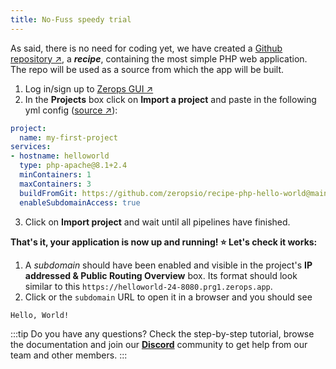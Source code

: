 ```yaml
---
title: No-Fuss speedy trial
---
```



As said, there is no need for coding yet, we have created a [Github repository ↗](https://github.com/zeropsio/recipe-php-hello-world), a ***recipe***, containing the most simple PHP web application. The repo will be used as a source from which the app will be built.

1. Log in/sign up to [Zerops GUI ↗](https://app.zerops.io)
2. In the **Projects** box click on **Import a project** and paste in the following yml config ([source ↗](https://github.com/zeropsio/recipe-php-hello-world/blob/main/import-project/description.yml)):

```yml
project:
  name: my-first-project
services:
- hostname: helloworld
  type: php-apache@8.1+2.4
  minContainers: 1
  maxContainers: 3
  buildFromGit: https://github.com/zeropsio/recipe-php-hello-world@main
  enableSubdomainAccess: true
```
3. Click on **Import project** and wait until all pipelines have finished.

**That's it, your application is now up and running! :star: Let's check it works:**

1. A *subdomain* should have been enabled and visible in the project's **IP addressed & Public Routing Overview** box. Its format should look similar to this `https://helloworld-24-8080.prg1.zerops.app`.
2. Click or the <code>subdomain</code> URL to open it in a browser and you should see

```
Hello, World!
```

:::tip
Do you have any questions? Check the step-by-step tutorial, browse the documentation and join our **[Discord](https://discord.com/invite/WDvCZ54)** community to get help from our team and other members.
:::